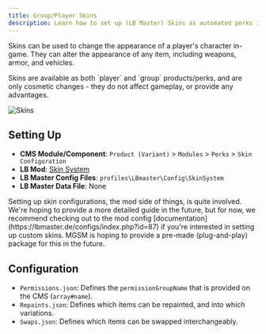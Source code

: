 ```yaml
---
title: Group/Player Skins
description: Learn how to set up (LB Master) Skins as automated perks in your web-shop.
---
```


Skins can be used to change the appearance of a player's character in-game. They can alter the appearance of any item, including weapons, armor, and vehicles.

<Callout type="info">
    Skins are available as both `player` and `group` products/perks, and are only cosmetic changes - they do not affect gameplay, or provide any advantages.
</Callout>

![Skins](./img/skins.png)

## Setting Up

- **CMS Module/Component**: `Product (Variant)` > `Modules` > `Perks` > `Skin Configuration`
- **LB Mod**: [Skin System](https://lbmaster.de/product.php?id=23)
- **LB Master Config Files**: `profiles\LBmaster\Config\SkinSystem`
- **LB Master Data File**: None

<Callout type="warn">
    Setting up skin configurations, the mod side of things, is quite involved. We're hoping to provide a more detailed guide in the future, but for now, we recommend checking out to the mod config [documentation](https://lbmaster.de/configs/index.php?id=87) if you're interested in setting up custom skins. MGSM is hoping to provide a pre-made (plug-and-play) package for this in the future.
</Callout>

## Configuration

- `Permissions.json`: Defines the `permissionGroupName` that is provided on the CMS (`array#name`).
- `Repaints.json`: Defines which items can be repainted, and into which variations.
- `Swaps.json`: Defines which items can be swapped interchangeably.